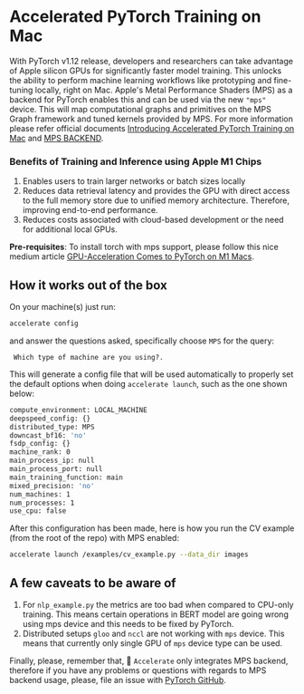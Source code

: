 <!--Copyright 2022 The HuggingFace Team. All rights reserved.

Licensed under the Apache License, Version 2.0 (the "License"); you may not use this file except in compliance with
the License. You may obtain a copy of the License at

http://www.apache.org/licenses/LICENSE-2.0

Unless required by applicable law or agreed to in writing, software distributed under the License is distributed on
an "AS IS" BASIS, WITHOUT WARRANTIES OR CONDITIONS OF ANY KIND, either express or implied. See the License for the
specific language governing permissions and limitations under the License.
-->

# Accelerated PyTorch Training on Mac

With PyTorch v1.12 release, developers and researchers can take advantage of Apple silicon GPUs for significantly faster model training. 
This unlocks the ability to perform machine learning workflows like prototyping and fine-tuning locally, right on Mac.
Apple's Metal Performance Shaders (MPS) as a backend for PyTorch enables this and can be used via the new `"mps"` device. 
This will map computational graphs and primitives on the MPS Graph framework and tuned kernels provided by MPS.
For more information please refer official documents [Introducing Accelerated PyTorch Training on Mac](https://pytorch.org/blog/introducing-accelerated-pytorch-training-on-mac/)
and [MPS BACKEND](https://pytorch.org/docs/stable/notes/mps.html).

### Benefits of Training and Inference using Apple M1 Chips

1. Enables users to train larger networks or batch sizes locally
2. Reduces data retrieval latency and provides the GPU with direct access to the full memory store due to unified memory architecture. 
Therefore, improving end-to-end performance.
3. Reduces costs associated with cloud-based development or the need for additional local GPUs.

**Pre-requisites**: To install torch with mps support, 
please follow this nice medium article [GPU-Acceleration Comes to PyTorch on M1 Macs](https://medium.com/towards-data-science/gpu-acceleration-comes-to-pytorch-on-m1-macs-195c399efcc1).


## How it works out of the box

On your machine(s) just run:

```bash
accelerate config
```

and answer the questions asked, specifically choose `MPS` for the query:

```
 Which type of machine are you using?. 
 ```

This will generate a config file that will be used automatically to properly set the default options when doing `accelerate launch`, such as the one shown below:

```bash
compute_environment: LOCAL_MACHINE
deepspeed_config: {}
distributed_type: MPS
downcast_bf16: 'no'
fsdp_config: {}
machine_rank: 0
main_process_ip: null
main_process_port: null
main_training_function: main
mixed_precision: 'no'
num_machines: 1
num_processes: 1
use_cpu: false
```

After this configuration has been made, here is how you run the CV example (from the root of the repo) with MPS enabled:

```bash
accelerate launch /examples/cv_example.py --data_dir images
```

## A few caveats to be aware of

1. For `nlp_example.py` the metrics are too bad when compared to CPU-only training. 
This means certain operations in BERT model are going wrong using mps device and this needs to be fixed by PyTorch.
2. Distributed setups `gloo` and `nccl` are not working with `mps` device. 
This means that currently only single GPU of `mps` device type can be used.

Finally, please, remember that, 🤗 `Accelerate` only integrates MPS backend, therefore if you
have any problems or questions with regards to MPS backend usage, please, file an issue with [PyTorch GitHub](https://github.com/pytorch/pytorch/issues).